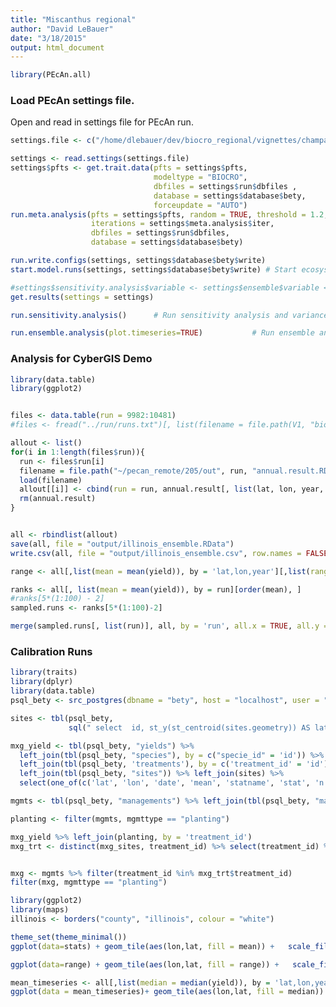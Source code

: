```yaml
---
title: "Miscanthus regional"
author: "David LeBauer"
date: "3/18/2015"
output: html_document
---
```



```r

library(PEcAn.all)

```
### Load PEcAn settings file.

Open and read in settings file for PEcAn run.


```r

settings.file <- c("/home/dlebauer/dev/biocro_regional/vignettes/champaign_mxg_settings.xml")

settings <- read.settings(settings.file)
settings$pfts <- get.trait.data(pfts = settings$pfts, 
                                modeltype = "BIOCRO", 
                                dbfiles = settings$run$dbfiles ,
                                database = settings$database$bety, 
                                forceupdate = "AUTO") 
run.meta.analysis(pfts = settings$pfts, random = TRUE, threshold = 1.2,
                  iterations = settings$meta.analysis$iter, 
                  dbfiles = settings$run$dbfiles, 
                  database = settings$database$bety)

run.write.configs(settings, settings$database$bety$write)
start.model.runs(settings, settings$database$bety$write) # Start ecosystem model runs

#settings$sensitivity.analysis$variable <- settings$ensemble$variable <- "TVeg"
get.results(settings = settings)

run.sensitivity.analysis()      # Run sensitivity analysis and variance decomposition on model output

run.ensemble.analysis(plot.timeseries=TRUE)  	      # Run ensemble analysis on model output. 
```

### Analysis for CyberGIS Demo

```r
library(data.table)
library(ggplot2)


files <- data.table(run = 9982:10481)
#files <- fread("../run/runs.txt")[, list(filename = file.path(V1, "biocro_output.RData"))]

allout <- list()
for(i in 1:length(files$run)){
  run <- files$run[i]
  filename = file.path("~/pecan_remote/205/out", run, "annual.result.RData")
  load(filename)
  allout[[i]] <- cbind(run = run, annual.result[, list(lat, lon, year, yield = Stem + Leaf)])
  rm(annual.result)
}


all <- rbindlist(allout)
save(all, file = "output/illinois_ensemble.RData")
write.csv(all, file = "output/illinois_ensemble.csv", row.names = FALSE)

range <- all[,list(mean = mean(yield)), by = 'lat,lon,year'][,list(range = max(mean) - min(mean)), by = 'lat,lon']

ranks <- all[, list(mean = mean(yield)), by = run][order(mean), ]
#ranks[5*(1:100) - 2]
sampled.runs <- ranks[5*(1:100)-2]

merge(sampled.runs[, list(run)], all, by = 'run', all.x = TRUE, all.y = FALSE)

```


### Calibration Runs

```r

library(traits)
library(dplyr)
library(data.table)
psql_bety <- src_postgres(dbname = "bety", host = "localhost", user = "bety", password = "bety")

sites <- tbl(psql_bety, 
             sql(" select  id, st_y(st_centroid(sites.geometry)) AS lat, st_x(st_centroid(sites.geometry)) AS lon from sites"))

mxg_yield <- tbl(psql_bety, "yields") %>% 
  left_join(tbl(psql_bety, "species"), by = c("specie_id" = 'id')) %>% 
  left_join(tbl(psql_bety, 'treatments'), by = c('treatment_id' = 'id')) %>% 
  left_join(tbl(psql_bety, "sites")) %>% left_join(sites) %>% 
  select(one_of(c('lat', 'lon', 'date', 'mean', 'statname', 'stat', 'n', 'genus', 'species', 'scientificname')), ends_with("_id"))

mgmts <- tbl(psql_bety, "managements") %>% left_join(tbl(psql_bety, "managements_treatments"), c("id" = "management_id"))  %>% select(-matches("_at"), -starts_with("id"), -starts_with("user"))

planting <- filter(mgmts, mgmttype == "planting")

mxg_yield %>% left_join(planting, by = 'treatment_id')
mxg_trt <- distinct(mxg_sites, treatment_id) %>% select(treatment_id) %>% na.omit()


mxg <- mgmts %>% filter(treatment_id %in% mxg_trt$treatment_id)
filter(mxg, mgmttype == "planting")

library(ggplot2)
library(maps)
illinois <- borders("county", "illinois", colour = "white")

theme_set(theme_minimal())
ggplot(data=stats) + geom_tile(aes(lon,lat, fill = mean)) +   scale_fill_gradientn(colours = rainbow(7)) + illinois

ggplot(data=range) + geom_tile(aes(lon,lat, fill = range)) +   scale_fill_gradientn(colours = rainbow(7)) + illinois

mean_timeseries <- all[,list(median = median(yield)), by = 'lat,lon,year']
ggplot(data = mean_timeseries)+ geom_tile(aes(lon,lat, fill = median)) +   scale_fill_gradientn(colours = rainbow(4)) + illinois + facet_wrap(~year)
```

